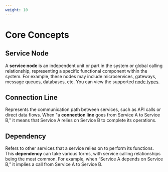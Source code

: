 ```yaml
---
weight: 10
---
```


# Core Concepts

## Service Node

A **service node** is an independent unit or part in the system or global calling relationship, representing a specific functional component within the system. For example, these nodes may include microservices, gateways, message queues, databases, etc. You can view the supported [node types](./insight_node_types.mdx).

## Connection Line

Represents the communication path between services, such as API calls or direct data flows. When "a **connection line** goes from Service A to Service B," it means that Service A relies on Service B to complete its operations.

## Dependency

Refers to other services that a service relies on to perform its functions. This **dependency** can take various forms, with service calling relationships being the most common. For example, when “Service A depends on Service B,” it implies a call from Service A to Service B.
